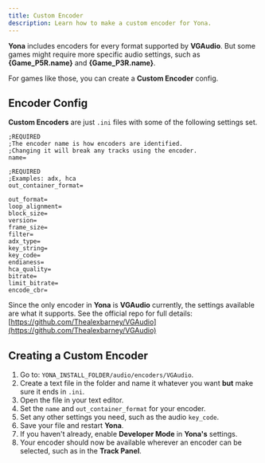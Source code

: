 ```yaml
---
title: Custom Encoder
description: Learn how to make a custom encoder for Yona.
---
```



**Yona** includes encoders for every format supported by **VGAudio**.
But some games might require more specific audio settings, such as **{Game_P5R.name}** and **{Game_P3R.name}**.

For games like those, you can create a **Custom Encoder** config.

## Encoder Config

**Custom Encoders** are just `.ini` files with some of the following settings set.

```
;REQUIRED
;The encoder name is how encoders are identified.
;Changing it will break any tracks using the encoder.
name=

;REQUIRED
;Examples: adx, hca
out_container_format=

out_format=
loop_alignment=
block_size=
version=
frame_size=
filter=
adx_type=
key_string=
key_code=
endianess=
hca_quality=
bitrate=
limit_bitrate=
encode_cbr=
```

Since the only encoder in **Yona** is **VGAudio** currently, the settings available are what it supports.
See the official repo for full details: [https://github.com/Thealexbarney/VGAudio](https://github.com/Thealexbarney/VGAudio)

## Creating a Custom Encoder

1. Go to: `YONA_INSTALL_FOLDER/audio/encoders/VGAudio`.
2. Create a text file in the folder and name it whatever you want **but** make sure it ends in `.ini`.
3. Open the file in your text editor.
4. Set the `name` and `out_container_format` for your encoder.
5. Set any other settings you need, such as the audio `key_code`.
6. Save your file and restart **Yona**.
7. If you haven't already, enable **Developer Mode** in **Yona's** settings.
8. Your encoder should now be available wherever an encoder can be selected, such as in the **Track Panel**.
